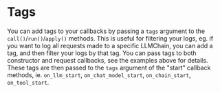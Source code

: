 # Tags

You can add tags to your callbacks by passing a `tags` argument to the `call()`/`run()`/`apply()` methods. This is useful for filtering your logs, eg. if you want to log all requests made to a specific LLMChain, you can add a tag, and then filter your logs by that tag. You can pass tags to both constructor and request callbacks, see the examples above for details. These tags are then passed to the `tags` argument of the "start" callback methods, ie. `on_llm_start`, `on_chat_model_start`, `on_chain_start`, `on_tool_start`.
